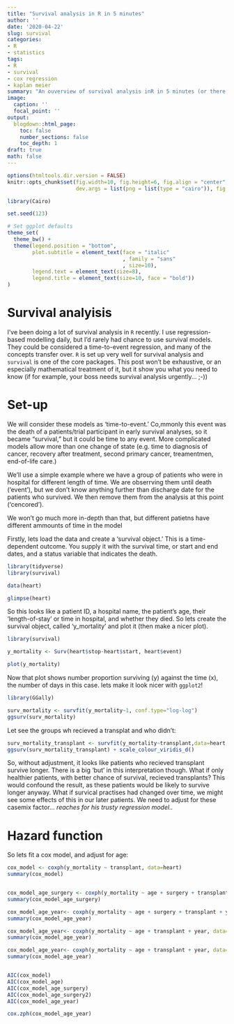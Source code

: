 ```yaml
---
title: "Survival analysis in R in 5 minutes"
author: ''
date: '2020-04-22'
slug: survival
categories:
- R
- statistics
tags:
- R
- survival
- cox regression
- kaplan meier
summary: "An ouverview of survival analysis inR in 5 minutes (or there abouts)"
image:
  caption: ''
  focal_point: ''
output:
  blogdown::html_page:
    toc: false
    number_sections: false
    toc_depth: 1
draft: true
math: false
---
```


  
```r
options(htmltools.dir.version = FALSE)
knitr::opts_chunk$set(fig.width=10, fig.height=6, fig.align = "center", dev="CairoPNG", dpi=300,
                      dev.args = list(png = list(type = "cairo")), fig.retina=3) 

library(Cairo)

set.seed(123)

# Set ggplot defaults
theme_set(
  theme_bw() +
  theme(legend.position = "bottom",
        plot.subtitle = element_text(face = "italic"
                                     , family = "sans"
                                     , size=10),
        legend.text = element_text(size=8),
        legend.title = element_text(size=10, face = "bold"))
)

```


# Survival analyisis

I've been doing a lot of survival analysis in `R` recently.  I use regression-based modelling daily, but I'd rarely had chance to use survival models.  They could be considered a time-to-event regression, and many of the concepts transfer over. `R` is set up very well for survival analysis and `survival` is one of the core packages.  This post won't be exhaustive, or an especially mathematical treatment of it, but it show you what you need to know (if for example, your boss needs survival analysis urgently... ;-))

# Set-up

We will consider these models as 'time-to-event.' Co,mmonly this event was the death of a patients/trial participant in early survival analyses, so it became "survival," but it could be time to any event.  More complicated models allow more than one change of state (e.g. time to diagnosis of cancer, recovery after treatment, second primary cancer, treamentmen, end-of-life care.)

We'll use a simple example where we have a group of patients who were in hospital for different length of time.  We are obserrving them until death ('event'), but we don't know anything further than discharge date for the patients who survived.  We then remove them from the analysis at this point ('cencored').

We won't go much more in-depth than that, but different patietns have different ammounts of time in the model

Firstly, lets load the data and create a 'survival object.'  This is a time-dependent outcome.  You supply it with the survival time, or start and end dates, and a status variable that indicates the death.

```r
library(tidyverse)
library(survival)

data(heart)

glimpse(heart)
```
So this looks like a patient ID, a hospital name, the patient's age, their 'length-of-stay' or time in hospital, and whether they died.  So lets create the survival object, called 'y_mortality' and plot it (then make a nicer plot).

```r
library(survival)

y_mortality <- Surv(heart$stop-heart$start, heart$event)

plot(y_mortality)

```

Now that plot shows number proportion surviving (y) against the time (x), the number of days in this case.  lets make it look nicer with `ggplot2`!
```r
library(GGally)

surv_mortality <- survfit(y_mortality~1, conf.type="log-log")
ggsurv(surv_mortality)

```
Let see the groups wh recieved a transplat and who didn't:

```r
surv_mortality_transplant <- survfit(y_mortality~transplant,data=heart, conf.type="log-log")
ggsurv(surv_mortality_transplant) + scale_colour_viridis_d()

```

So, without adjustment, it looks like patients who recieved transplant survive longer.  There is a big 'but' in this interpretation though.  What if only healthier patients, with better chance of survival, recieved transplants?  This would confound the result, as these patients would be likely to survive longer anyway.  What if survical practises had changed over time, we might see some effects of this in our later patients.  We need to adjust for these casemix factor...  _reaches for his trusty regression model.._

# Hazard function



So lets fit a cox model, and adjust for age:

```r

cox_model <- coxph(y_mortality ~ transplant, data=heart)
summary(cox_model)


cox_model_age_surgery <- coxph(y_mortality ~ age + surgery + transplant, data=heart)
summary(cox_model_age_surgery)

cox_model_age_year<- coxph(y_mortality ~ age + surgery + transplant + year, data=heart)
summary(cox_model_age_year)

cox_model_age_year<- coxph(y_mortality ~ age + transplant + year, data=heart)
summary(cox_model_age_year)

cox_model_age_year<- coxph(y_mortality ~ age + transplant + year, data=heart)
summary(cox_model_age_year)


AIC(cox_model)
AIC(cox_model_age)
AIC(cox_model_age_surgery)
AIC(cox_model_age_surgery2)
AIC(cox_model_age_year)

cox.zph(cox_model_age_year)
```



